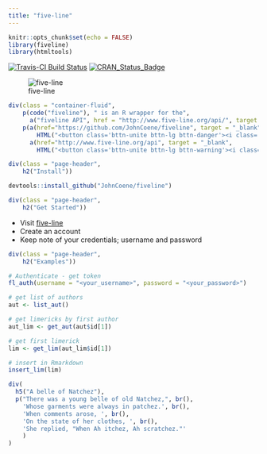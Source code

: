 ```yaml
---
title: "five-line"
---
```


```r
knitr::opts_chunk$set(echo = FALSE)
library(fiveline)
library(htmltools)
```

[![Travis-CI Build Status](https://travis-ci.org/JohnCoene/fiveline.svg?branch=master)](https://travis-ci.org/JohnCoene/fiveline)
[![CRAN\_Status\_Badge](https://www.r-pkg.org/badges/version/fiveline)](https://cran.r-project.org/package=fiveline)

![five-line](https://s3-us-west-2.amazonaws.com/fiveline/media/twitter.png)

```r
div(class = "container-fluid",
    p(code("fiveline"), " is an R wrapper for the", 
      a("fiveline API", href = "http://www.five-line.org/api/", target = "_blank"), "."),
    p(a(href="https://github.com/JohnCoene/fiveline", target = "_blank",
        HTML("<button class='bttn-unite bttn-lg bttn-danger'><i class='fa fa-github' aria-hidden='true'></i> R Package</button>")),
      a(href="http://www.five-line.org/api", target = "_blank",
        HTML("<button class='bttn-unite bttn-lg bttn-warning'><i class='fa fa-code aria-hidden='true'></i> API</button>"))))
```


```r
div(class = "page-header",
    h2("Install"))
```

```r
devtools::install_github("JohnCoene/fiveline")
```

```r
div(class = "page-header",
    h2("Get Started"))
```

* Visit [five-line](http://www.five-line.org)
* Create an account
* Keep note of your credentials; username and password

```r
div(class = "page-header",
    h2("Examples"))
```

```r
# Authenticate - get token
fl_auth(username = "<your_username>", password = "<your_password>")

# get list of authors
aut <- list_aut()

# get limericks by first author
aut_lim <- get_aut(aut$id[1])

# get first limerick
lim <- get_lim(aut_lim$id[1])

# insert in Rmarkdown
insert_lim(lim)
```

```r
div(
  h5("A belle of Natchez"),
  p("There was a young belle of old Natchez,", br(),
    'Whose garments were always in patchez.', br(),
    'When comments arose, ', br(),
    'On the state of her clothes, ', br(),
    'She replied, "When Ah itchez, Ah scratchez."'
    )
)
```